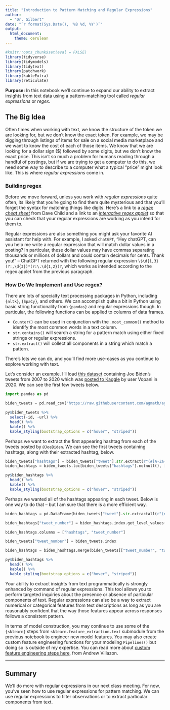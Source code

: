 ```yaml
---
title: "Introduction to Pattern Matching and Regular Expressions"
author: 
  - "Dr. Gilbert"
date: "`r format(Sys.Date(), '%B %d, %Y')`"
output: 
  html_document:
    theme: cerulean
---
```


```r
#knitr::opts_chunk$set(eval = FALSE)
library(tidyverse)
library(tidymodels)
library(tidytext)
library(patchwork)
library(kableExtra)
library(reticulate)
```

**Purpose:** In this notebook we'll continue to expand our ability to extract insights from text data using a pattern-matching tool called *regular expressions* or *regex*.

## The Big Idea

Often times when working with text, we know the structure of the token we are looking for, but we don't know the exact token. For example, we may be digging through listings of items for sale on a social media marketplace and we want to know the cost of each of those items. We know that we are looking for a dollar sign (\$) followed by some digits, but we don't know the exact price. This isn't so much a problem for humans reading through a handful of postings, but if we are trying to get a computer to do this, we need some way to describe to a computer what a typical "price" might look like. This is where *regular expressions* come in.

### Building regex

Before we move forward, unless you work with *regular expressions* quite often, its likely that you're going to find them quite mysterious and that you'll forget the syntax for matching things like digits. Here's a link to a [*regex cheat sheet*](https://cheatography.com/davechild/cheat-sheets/regular-expressions/) from Dave Child and a link to an [*interactive regex applet*](https://regexr.com/) so that you can check that your regular expressions are working as you intend for them to. 

Regular expressions are also something you might ask your favorite AI assistant for help with. For example, I asked `chatGPT`, "Hey chatGPT, can you help me write a regular expression that will match dollar values in a posting? In particular, these dollar values may have commas separating thousands or millions of dollars and could contain decimals for cents. Thank you!" -- ChatGPT returned with the following regular expression `\$\d{1,3}(?:,\d{3})*(?:\.\d{1,2})?`, which works as intended according to the regex applet from the previous paragraph.

### How Do We Implement and Use regex?

There are lots of specialty text processing packages in Python, including `{nltk}`, `{SpaCy}`, and others. We can accomplish quite a bit in Python using basic string functionality from `{pandas}` and regular expressions though. In particular, the following functions can be applied to columns of data frames.

+ `Counter()` can be used in conjunction with the `.most_common()` method to identify the most common words in a text column.
+ `str.contains()` will search a string for a pattern match using either fixed strings or regular expressions.
+ `str.extract()` will collect all components in a string which match a pattern.

There's lots we can do, and you'll find more use-cases as you continue to explore working with text.

Let's consider an example. I'll load [this dataset](https://raw.githubusercontent.com/agmath/agmath.github.io/master/data/classification/biden_tweets.csv) containing Joe Biden's tweets from 2007 to 2020 which was [posted to Kaggle](https://www.kaggle.com/datasets/rohanrao/joe-biden-tweets) by user Vopani in 2020. We can see the first few tweets below.

```python
import pandas as pd

biden_tweets = pd.read_csv("https://raw.githubusercontent.com/agmath/agmath.github.io/master/data/classification/biden_tweets.csv")
```

```r
py$biden_tweets %>%
  select(-id, -url) %>%
  head() %>%
  kable() %>%
  kable_styling(bootstrap_options = c("hover", "striped"))
```

Perhaps we want to extract the first appearing hashtag from each of the tweets posted by `@JoeBiden`. We can see the first tweets containing hashtags, along with their extracted hashtag, below.

```python
biden_tweets["hashtags"] = biden_tweets["tweet"].str.extract(r"(#[A-Za-z\d-]+)")
biden_hashtags = biden_tweets.loc[biden_tweets["hashtags"].notnull(), ["tweet", "hashtags"]]
```

```r
py$biden_hashtags %>%
  head() %>%
  kable() %>%
  kable_styling(bootstrap_options = c("hover", "striped"))
```

Perhaps we wanted all of the hashtags appearing in each tweet. Below is one way to do that -- but I am sure that there is a more efficient way.

```python
biden_hashtags = pd.DataFrame(biden_tweets["tweet"].str.extractall(r"(#[A-Za-z\d-]+)"))

biden_hashtags["tweet_number"] = biden_hashtags.index.get_level_values(0) 

biden_hashtags.columns = ["hashtags", "tweet_number"]

biden_tweets["tweet_number"] = biden_tweets.index

biden_hashtags = biden_hashtags.merge(biden_tweets[["tweet_number", "tweet"]], how = "left", left_on = "tweet_number", right_on = "tweet_number")
```

```r
py$biden_hashtags %>%
  head() %>%
  kable() %>%
  kable_styling(bootstrap_options = c("hover", "striped"))
```

Your ability to extract insights from text programmatically is strongly enhanced by command of regular expressions. This tool allows you to perform targeted inquiries about the presence or absence of particular components of text. Regular expressions can also be a way to extract numerical or categorical features from text descriptions as long as you are reasonably confident that the way those features appear across responses follows a consistent pattern.

In terms of model construction, you may continue to use some of the `{sklearn}` steps from `sklearn.feature_extraction.text` submodule from the previous notebook to engineer new model features. You may also create custom feature engineering functions for your modeling `Pipelines()` but doing so is outside of my expertise. You can read more about [custom feature engineering steps here](https://www.andrewvillazon.com/custom-scikit-learn-transformers/), from Andrew Villazon.

***

## Summary

We'll do more with regular expressions in our next class meeting. For now, you've seen how to use regular expressions for pattern matching. We can use regular expressions to filter observations or to extract particular components from text.
